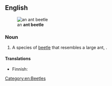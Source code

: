 ==English==
{{wikipedia|Thanasimus formicarius}}
[[File:Ant beetle.jpg|thumb|an '''ant beetle''']]

===Noun===
{{en-noun}}

# A species of [[beetle]] that resembles a large ant, {{taxlink|Thanasimus formicarius|species|noshow=1}}.

====Translations====
{{trans-top|species of beetle}}
* Finnish: {{t|fi|muurahaiskuoriainen}}
{{trans-mid}}
{{trans-bottom}}

[[Category:en:Beetles]]